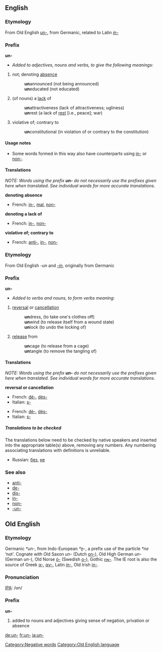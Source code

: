 ==English==
===Etymology===
From Old English [[un-#Old English|un-]], from Germanic, related to Latin ''[[in-#Latin|in-]]''

===Prefix===
'''un-'''
*''Added to adjectives, nouns and verbs, to give the following meanings:''
#not; denoting [[absence]]
#:'''un'''announced (not being announced)
#:'''un'''educated (not educated)
#(of nouns) a [[lack]] of
#:'''un'''attractiveness (lack of attractiveness; ugliness)
#:'''un'''rest (a lack of [[rest]] [i.e., peace]; war)
#violative of; contrary to
#:'''un'''constitutional (in violation of or contrary to the constitution)

====Usage notes====
*Some words formed in this way also have counterparts using [[in-]] or [[non-]].

====Translations====
''NOTE: Words using the prefix '''un-''' do not necessarily use the prefixes given here when translated.  See individual words for more accurate translations.''

'''denoting absence'''
{{top}}
*French: [[in-]], [[mal]], [[non-]]
{{mid}}
{{bottom}}

'''denoting a lack of'''
{{top}}
*French: [[in-]], [[non-]]
{{mid}}
{{bottom}}

'''violative of; contrary to'''
{{top}}
*French: [[anti-]], [[in-]], [[non-]]
{{mid}}
{{bottom}}

===Etymology===
From Old English ''-un'' and ''[[-in]]'', originally from Germanic

===Prefix===
'''un-'''
*''Added to verbs and nouns, to form verbs meaning:''
#[[reversal]] or [[cancellation]]
#:'''un'''dress, (to take one's clothes off)
#:'''un'''wind (to release itself from a wound state)
#:'''un'''lock (to undo the locking of)
#[[release]] from
#:'''un'''cage (to release from a cage)
#:'''un'''tangle (to remove the tangling of)

====Translations====
''NOTE: Words using the prefix '''un-''' do not necessarily use the prefixes given here when translated.  See individual words for more accurate translations.''

'''reversal or cancellation'''
{{top}}
*French: [[dé-]], [[dés-]]
*Italian: [[s-]]
{{mid}}
{{bottom}}

{{top}}
*French: [[dé-]], [[dés-]]
*Italian: [[s-]]
{{mid}}
{{bottom}}

=====Translations to be checked=====
<!--Remove this section once all of the translations below have been moved into
the tables above.-->
{{checktrans}}
The translations below need to be checked by native speakers and inserted into the appropriate table(s) above, removing any numbers.  Any numbering associating
translations with definitions is unreliable.

*Russian: [[без]], [[не]]

===See also===
*[[anti-]]
*[[de-]]
*[[dis-]]
*[[in-]]
*[[non-]]
*[[-un-]]

[[Category:Negative words]]


==Old English==
===Etymology===
Germanic ''*un-'', from Indo-European ''*n̥-'', a prefix use of the particle ''*ne'' ‘not’.  Cognate with Old Saxon ''un-'' (Dutch [[on-]]), Old High German ''un-'' (German ''un-''), Old Norse [[ó-]] (Swedish [[o-]]), Gothic [[𐌿𐌽-]].  The IE root is also the source of Greek [[α-]], [[αν-]], Latin [[in-]], Old Irish [[in-]].

===Pronunciation===
[[IPA]]: /ʊn/

===Prefix===
'''un-'''
# added to nouns and adjectives giving sense of negation, privation or absence

[[Category:Old English language]]

[[de:un-]]
[[fr:un-]]
[[ja:un-]]